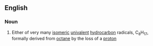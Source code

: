 ==English==

===Noun===
{{en-noun}}

#{{organic chemistry}} Either of very many [[isomeric]] [[univalent]] [[hydrocarbon]] radicals, C<sub>8</sub>H<sub>17</sub>, formally derived from [[octane]] by the loss of a [[proton]]